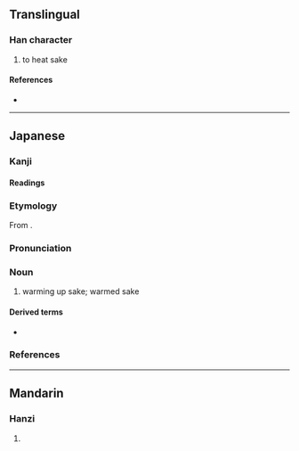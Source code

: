 {{also|爛}}
{{character info/new}}
==Translingual==

===Han character===
{{Han char|rn=86|rad=火|as=12|sn=16|four=|canj=FANB|ids=⿰火閒}}

# to heat sake

====References====
* {{Han ref|kx=0683.180|dkj=19431|dj=1096.020|hdz=32238.050|uh=71D7|ud=29143}}

----

==Japanese==

===Kanji===
{{ja-kanji|grade=|rs=火12}}

====Readings====
{{ja-readings
|goon=らん
|kanon=らん
|kanyoon=かん
|kun=かん-する}}

===Etymology===
{{ja-kanjitab|かん|yomi=on}}
From {{der|ja|ltc|sort=かん|-}} {{ltc-l|燗}}.

===Pronunciation===
{{ja-pron|かん|acc=0|acc_ref=DJR|y=on}}

===Noun===
{{ja-noun|かん}}

# warming up sake; warmed sake

====Derived terms====
* {{ja-r|熱燗|あつかん}}

===References===
<references/>

----

==Mandarin==

===Hanzi===
{{cmn-hanzi|pin=[[dàng]] ([[dang4]]), [[làn]] ([[lan4]])|wg=tang<sup>4</sup>, lan<sup>4</sup>}}

# {{rfdef|cmn|sort=火12}}